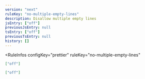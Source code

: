 ```yaml
---
version: "next"
ruleKey: "no-multiple-empty-lines"
description: Disallow multiple empty lines
jsEntry: ["off"]
previousJsEntry: null
tsEntry: ["off"]
previousTsEntry: null
history: []
---
```


<RuleInfos 
  configKey="prettier" 
  ruleKey="no-multiple-empty-lines" 
>

```json
["off"]
```

```json
["off"]
```

</RuleInfos>
